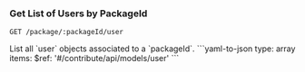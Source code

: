 ### Get List of Users by PackageId

```
GET /package/:packageId/user
```

<Tabs>
  <Tab title='Description'>
    List all `user` objects associated to a `packageId`.
  </Tab>
  <Tab title='Response'>
    ```yaml-to-json
    type: array
    items:
      $ref: '#/contribute/api/models/user'
    ```
  </Tab>
</Tabs>